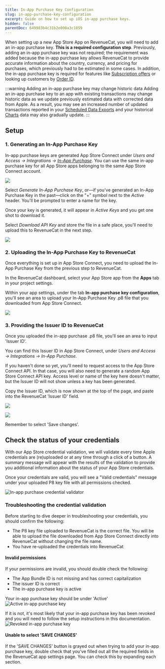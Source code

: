 ```yaml
---
title: In-App Purchase Key Configuration
slug: in-app-purchase-key-configuration
excerpt: Guide on how to set up iOS in-app purchase keys.
hidden: false
parentDoc: 649983b4c31b2e000a3c1859
---
```


When setting up a new App Store App on RevenueCat, you will need to add an in-app purchase key. **This is a required configuration step**. Previously, adding an in-app purchase key was not required; the requirement was added because the in-app purchase key allows RevenueCat to provide accurate information about the country, currency, and pricing for purchases, which previously had to be estimated in some cases. In addition, the in-app purchase key is required for features like [Subscription offers](/subscription-guidance/subscription-offers/ios-subscription-offers#in-app-purchase-keys) or looking up customers by [Order ID](/dashboard-and-metrics/customer-lists#find-an-individual-customer).

:::warning Adding an in-app purchase key may change historic data
Adding an in-app purchase key to an app with existing transactions may change historic data as we update previously estimated data with corrected data from Apple. As a result, you may see an increased number of updated transactions reported in your [Scheduled Data Exports](/integrations/scheduled-data-exports) and your historical [Charts](/dashboard-and-metrics/charts) data may also gradually update. 
:::

## Setup

### 1. Generating an In-App Purchase Key

In-app purchase keys are generated App Store Connect under _Users and Access → Integrations → [In-App Purchase](https://appstoreconnect.apple.com/access/integrations/api/subs)_. You can use the same in-app purchase key for all App Store apps belonging to the same App Store Connect account.

![](/images/SCR-20240327-jvrs.png)

Select _Generate In-App Purchase Key_, or—if you've generated an In-App Purchase Key in the past—click on the "+" symbol next to the _Active_ header. You'll be prompted to enter a name for the key.

Once your key is generated, it will appear in _Active Keys_ and you get one shot to download it.

Select _Download API Key_ and store the file in a safe place, you'll need to upload this to RevenueCat in the next step.

![](/images/55a58f1-Screenshot_at_Feb_01_11-51-45_84b8441cc70b005e4d68ade246fcc386.png)

### 2. Uploading the In-App Purchase Key to RevenueCat

Once everything is set up in App Store Connect, you need to upload the In-App Purchase Key from the previous step to RevenueCat.

In the RevenueCat dashboard, select your App Store app from the **Apps** tab in your project settings.

Within your app settings, under the tab **In-app purchase key configuration**, you'll see an area to upload your In-App Purchase Key .p8 file that you downloaded from App Store Connect.

![](/images/inapppurchase-settings.png)

### 3. Providing the Issuer ID to RevenueCat

Once you uploaded the in-app purchase .p8 file, you'll see an area to input 'Issuer ID'.

You can find this Issuer ID in App Store Connect, under _Users and Access → Integrations → In-App Purchase_.

If you haven't done so yet, you'll need to request access to the App Store Connect API. In that case, you will also need to generate a random App Store Connect API key. Access level or name of the key here doesn't matter, but the Issuer ID will not show unless a key has been generated.

Copy the Issuer ID, which is now shown at the top of the page, and paste into the RevenueCat 'Issuer ID' field.

![](/images/SCR-20240327-jygo.png)

![](/images/inapppurchase-issuerid.png)

Remember to select 'Save changes'.

## Check the status of your credentials
With our App Store credential validation, we will validate every time Apple credentials are (re)uploaded or at any time through a click of a button. A summary message will appear with the results of the validation to provide you additional information about the status of your App Store credentials.

Once your credentials are valid, you will see a "Valid credentials" message under your uploaded P8 key file with all permissions checked.

![In-app purchase credential validator](/images/inapppurchase-credential-validator.png)

### Troubleshooting the credential validation
Before starting to dive deeper in troubleshooting your credentials, you should confirm the following:

- The P8 key file uploaded to RevenueCat is the correct file. You will be able to upload the file downloaded from App Store Connect directly into RevenueCat without changing the file name.
- You have re-uploaded the credentials into RevenueCat

#### Invalid permissions
If your permissions are invalid, you should double check the following:
- The App Bundle ID is not missing and has correct capitalization
- The issuer ID is correct
- The in-app purchase key is active

Your in-app purchase key should be under 'Active'
![Active in-app purchase key](/images/inapppurchase-active.png)

If it is not, it's most likely that your in-app purchase key has been revoked and you will need to follow the setup instructions in this documentation.
![Revoked in-app purchase key](/images/inapppurchase-revoked.png)

#### Unable to select 'SAVE CHANGES'
If the 'SAVE CHANGES' button is grayed out when trying to add your in-app purchase key, double check that you've filled out all the required fields in the RevenueCat app settings page. You can check this by expanding each section.